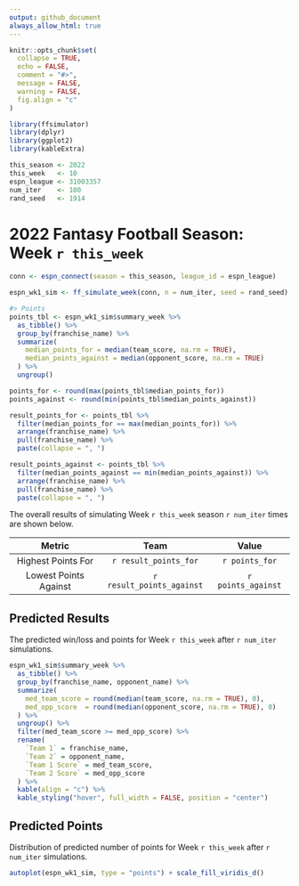 ```yaml
---
output: github_document
always_allow_html: true
---
```


<!-- README.md is generated from README.Rmd. Please edit that file -->

```r
knitr::opts_chunk$set(
  collapse = TRUE,
  echo = FALSE,
  comment = "#>",
  message = FALSE,
  warning = FALSE,
  fig.align = "c"
)

library(ffsimulator)
library(dplyr)
library(ggplot2)
library(kableExtra)

this_season <- 2022
this_week   <- 10
espn_league <- 31003357
num_iter    <- 100
rand_seed   <- 1914
```

# 2022 Fantasy Football Season: Week `r this_week`

<!-- badges: start -->

<!-- badges: end -->

```r
conn <- espn_connect(season = this_season, league_id = espn_league)

espn_wk1_sim <- ff_simulate_week(conn, n = num_iter, seed = rand_seed)
```

```r
#> Points
points_tbl <- espn_wk1_sim$summary_week %>% 
  as_tibble() %>% 
  group_by(franchise_name) %>% 
  summarize(
    median_points_for = median(team_score, na.rm = TRUE),
    median_points_against = median(opponent_score, na.rm = TRUE)
  ) %>% 
  ungroup()

points_for <- round(max(points_tbl$median_points_for))
points_against <- round(min(points_tbl$median_points_against))

result_points_for <- points_tbl %>% 
  filter(median_points_for == max(median_points_for)) %>% 
  arrange(franchise_name) %>% 
  pull(franchise_name) %>% 
  paste(collapse = ", ")

result_points_against <- points_tbl %>% 
  filter(median_points_against == min(median_points_against)) %>% 
  arrange(franchise_name) %>% 
  pull(franchise_name) %>% 
  paste(collapse = ", ")
```

The overall results of simulating Week `r this_week` season `r num_iter` times are shown below.

| Metric                | Team                      | Value              |
|:---------------------:|:-------------------------:|:------------------:|
| Highest Points For    | `r result_points_for`     | `r points_for`     |
| Lowest Points Against | `r result_points_against` | `r points_against` |

## Predicted Results

The predicted win/loss and points for Week `r this_week` after `r num_iter` simulations.

```r
espn_wk1_sim$summary_week %>% 
  as_tibble() %>% 
  group_by(franchise_name, opponent_name) %>% 
  summarize(
    med_team_score = round(median(team_score, na.rm = TRUE), 0),
    med_opp_score  = round(median(opponent_score, na.rm = TRUE), 0)
  ) %>% 
  ungroup() %>% 
  filter(med_team_score >= med_opp_score) %>% 
  rename(
    `Team 1` = franchise_name,
    `Team 2` = opponent_name,
    `Team 1 Score` = med_team_score,
    `Team 2 Score` = med_opp_score
  ) %>% 
  kable(align = "c") %>% 
  kable_styling("hover", full_width = FALSE, position = "center")
```

## Predicted Points

Distribution of predicted number of points for Week `r this_week` after `r num_iter` simulations.

```r
autoplot(espn_wk1_sim, type = "points") + scale_fill_viridis_d()
```
